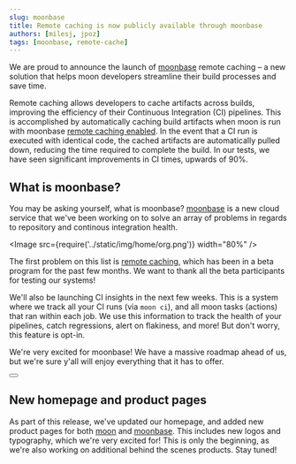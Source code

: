 ```yaml
---
slug: moonbase
title: Remote caching is now publicly available through moonbase
authors: [milesj, jpoz]
tags: [moonbase, remote-cache]
---
```



We are proud to announce the launch of [moonbase](/moonbase) remote caching – a new solution that
helps moon developers streamline their build processes and save time.

<!--truncate-->

<div className="flex justify-center mb-3">
  <Logo width="65%" className="block" />
</div>

Remote caching allows developers to cache artifacts across builds, improving the efficiency of their
Continuous Integration (CI) pipelines. This is accomplished by automatically caching build artifacts
when moon is run with moonbase [remote caching enabled](/docs/guides/remote-cache). In the event
that a CI run is executed with identical code, the cached artifacts are automatically pulled down,
reducing the time required to complete the build. In our tests, we have seen significant
improvements in CI times, upwards of 90%.

## What is moonbase?

You may be asking yourself, what is moonbase? [moonbase](/moonbase) is a new cloud service that
we've been working on to solve an array of problems in regards to repository and continous
integration health.

<Image src={require('../static/img/home/org.png')} width="80%" />

The first problem on this list is [remote caching](/docs/guides/remote-cache), which has been in a
beta program for the past few months. We want to thank all the beta participants for testing our
systems!

We'll also be launching CI insights in the next few weeks. This is a system where we track all your
CI runs (via `moon ci`), and all moon tasks (actions) that ran within each job. We use this
information to track the health of your pipelines, catch regressions, alert on flakiness, and more!
But don't worry, this feature is opt-in.

We're very excited for moonbase! We have a massive roadmap ahead of us, but we're sure y'all will
enjoy everything that it has to offer.

<div class="flex justify-center">
  <Button label="Try moonbase for free!" href="https://moonrepo.app" size="lg" />
</div>

## New homepage and product pages

As part of this release, we've updated our homepage, and added new product pages for both
[moon](/moon) and [moonbase](/moonbase). This includes new logos and typography, which we're very
excited for! This is only the beginning, as we're also working on additional behind the scenes
products. Stay tuned!

